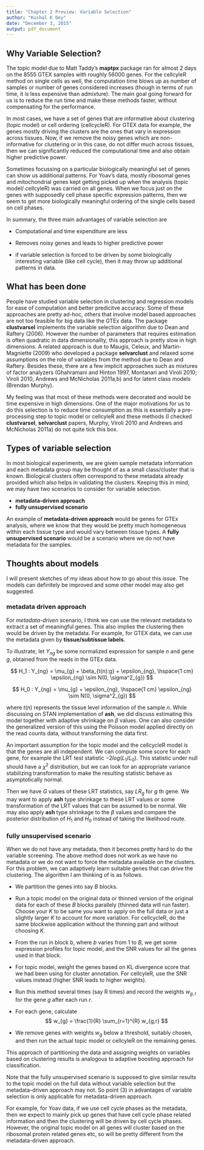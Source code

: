 ```yaml
---
title: "Chapter 2 Preview: Variable Selection"
author: "Kushal K Dey"
date: "December 3, 2015"
output: pdf_document
---
```


## Why Variable Selection?

The topic model due to Matt Taddy's **maptpx** package ran for almost 2 days on the $8555$ GTEX samples with roughly $56000$ genes. For the cellcyleR method on single cells as well, the computation time blows up as number of samples or number of genes considered increases (though in terms of run time, it 
is less expensive than admixture). The main goal going forward for us is to reduce the run time and make these methods faster, without compensating for the performance. 

In most cases, we have a set of genes that are informative about clustering (topic model) or cell ordering (cellcycleR). For GTEX data for example, the genes mostly driving the clusters are the ones that vary in expression across tissues. Now, if we remove the noisy genes which are non-informative for clustering or in this case, do not differ much across tissues, then we can significantly reduced the computational time and also obtain higher predictive power. 

Sometimes focussing on a particular biologically meaningful set of genes can show us additional patterns. For Yoav's data, mostly ribosomal genes and mitochondrial genes kept getting picked up when the analysis (topic model/ cellcyleR) was carried on all genes. When we focus just on the genes with supposedly cell phase specific expression patterns, then we seem to get more biologically meaningful ordering of the single cells based on cell phases. 

 In summary, the three main advantages of variable selection are 

- Computational  and time expenditure are less

- Removes noisy genes and leads to higher predictive power

- if variable selection is forced to be driven by some biologically interesting variable (like cell cycle), then it may throw up additional patterns in data. 

## What has been done

People have studied variable selection in clustering and regression models for ease of computation and better predicitve accuracy. Some of these approaches are pretty ad-hoc, others that involve model based approaches are not too feasible for big data like the GTEx data. The package **clustvarsel** implements the variable selection algorithm due to Dean and Raftery (2006). However the number of parameters that requires estimation is often quadratic in data dimensionality, this approach is pretty slow in high dimensions. A related approach is due to Maugis, Celeux, and Martin-Magniette (2009) who developed a package **selvarclust** and relaxed some assumptions on the role of variables from the method due to Dean and Raftery. Besides these, there are a few implicit 
approaches such as mixtures of factor analyzers (Ghahramani and Hinton 1997, Montanari and Viroli 2010; Viroli 2010, Andrews and McNicholas 2011a,b) and for latent class models (Brendan Murphy).

My feeling was that most of these methods were decorated and would be time expensive in high dimensions. One of the major motivations for us to do this selection is to reduce time consumption as this is essentially a pre-processing step to topic model or cellcyleR and these methods (I checked **clustvarsel**, **selvarclust** papers, Murphy, Viroli 2010 and Andrews and McNicholas 2011a) do not quite tick this box. 

## Types of variable selection 

In most biological experiments, we are given sample metadata information and each metadata group may be thought of as a small class/cluster that is known. Biological clusters often correspond to these metadata already provided which also helps in validating the clusters. Keeping this in mind, 
we may have two scenarios to consider for variable selection.

- **metadata-driven approach**
- **fully unsupervised scenario**

An example of **metadata-driven approach** would be genes for GTEx analysis, where we know that they would be pretty much homogeneous within each tissue type and would vary between tissue types. A  **fully unsupervised scenario** would be a scenario where we do not have metadata for the samples. 


## Thoughts about models

I will present sketches of my ideas about how to go about this issue. The models can definitely be improved and some other model may also get suggested.

### metadata driven approach

For *metadata-driven* scenario, I think we can use the relevant metadata to extract a set of meaningful genes. This also implies the clustering then would be driven by the metadata. For example, for GTEX data, we can use the metadata given by **tissue/subtissue labels**.

To illustrate, let $Y_{ng}$ be some normalized expression for sample $n$ and gene $g$, obtained from the reads in the GTEx data.

$$ H_1 : Y_{ng} = \mu_{g} + \beta_{t(n):g} + \epsilon_{ng},  \hspace{1 cm} \epsilon_{ng} \sim N(0, \sigma^2_{g}) $$

$$ H_0 : Y_{ng} = \mu_{g} + \epsilon_{ng},  \hspace{1 cm} \epsilon_{ng} \sim N(0, \sigma^2_{g}) $$ 

where $t(n)$ represents the tissue level information of the sample $n$. While discussing on STAN implementation of **ash**, we did discuss estimating this model together with adaptive shrinkage
on $\beta$ values. One can also consider the generalized version of this using the Poisson model
applied directly on the read counts data,  without transforming the data first.

An important assumption for the topic model and the cellcycleR model is that the genes are all independent. We can compute some score for each gene, for example the LRT test statistic $-2 log (L_1/L_0)$. This statistic under null should have a $\chi^2$ distribution, but we can look for an appropriate variance stabilizing transformation to make the resulting statistic behave as asymptotically normal.

Then we have $G$ values of these LRT statistics, say $LR_{g}$ for $g$ th gene. We may want to apply **ash** type shrinkage to these LRT values or some transformation of the LRT values that can be assumed to be normal. We may also apply **ash** type shrinkage to the $\beta$ values and compare the posterior distribution of $H_1$ and $H_0$ instead of taking the likelihood route.

### fully unsupervised scenario

When we do not have any metadata, then it becomes pretty hard to do the variable screening. The above method does not work as we have no metadata or we do not want to force the metadata available on the clusters. For this problem, we can adaptively learn suitable genes that can drive the clustering. The algorithm I am thinking of is as follows.

- We partition the genes into say $B$ blocks. 

- Run a topic model on the original data or thinned version of the original data for each of these $B$ blocks parallely (thinned data will run faster). Choose your $K$ to be same you want to apply on the full data or just a slightly larger $K$ to account for more variation. For cellcycleR, do the same blockwise application without the thinning part and without choosing $K$. 

- From the run in block $b$, where $b$ varies from $1$ to $B$, we get some expression profiles for topic model, and the SNR values for all the genes used in that block. 

- For topic model, weight the genes based on KL divergence score that we had been using for cluster annotation. For cellcyleR, use the SNR values instead (higher SNR leads to higher weights). 

- Run this method several times (say R times) and record the weights $w_{g,r}$ for the gene $g$ after each run $r$. 

- For each gene, calculate
$$ w_{g} = \frac{1}{R} \sum_{r=1}^{R} w_{g,r} $$

- We remove genes with weights $w_g$ below a threshold, suitably chosen, and then run the actual topic model or cellcyleR on the remaining genes. 

This approach of partitioning the data and assigning weights on variables based on clustering results is analogous to adaptive boosting approach for classification. 

Note that the fully unsupervised scenario is supposed to give similar results to the topic model on the full data without variable selection but the metadata-driven approach may not. So point (3) in advantages of variable selection is only applicable for metadata-driven approach. 

For example, for Yoav data, if we use cell cycle phases as the metadata, then we expect to mainly pick up genes that have cell cycle phase related information and then the clustering will be driven by cell cycle phases. However, the original topic model on all genes will cluster based on the ribosomal protein related genes etc, so will be pretty different from the metadata-driven approach. 



